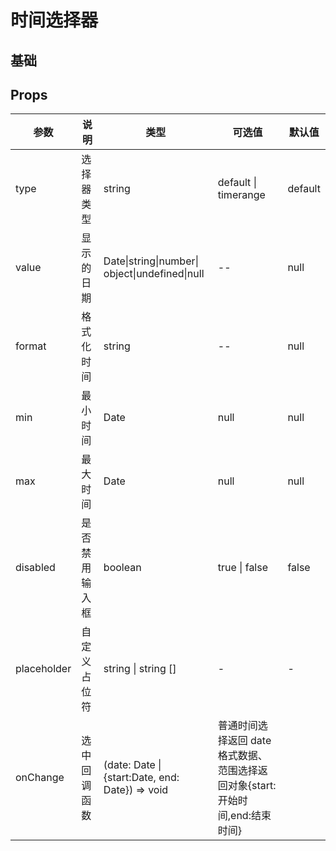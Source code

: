 # 时间选择器

## 基础


<DemoBase />

## Props

| 参数        | 说明           | 类型                                            | 可选值                                                                        | 默认值  |
| ----------- | -------------- | ----------------------------------------------- | ----------------------------------------------------------------------------- | ------- |
| type        | 选择器类型     | string                                          | default \| timerange                                                          | default |
| value       | 显示的日期     | Date\|string\|number\| object\|undefined\|null  | --                                                                            | null    |
| format      | 格式化时间     | string                                          | --                                                                            | null    |
| min         | 最小时间       | Date                                            | null                                                                          | null    |
| max         | 最大时间       | Date                                            | null                                                                          | null    |
| disabled    | 是否禁用输入框 | boolean                                         | true \| false                                                                 | false   |
| placeholder | 自定义占位符   | string \| string []                             | -                                                                             | -       |
| onChange    | 选中回调函数   | (date: Date \| {start:Date, end: Date}) => void | 普通时间选择返回 date 格式数据、范围选择返回对象{start:开始时间,end:结束时间} |
